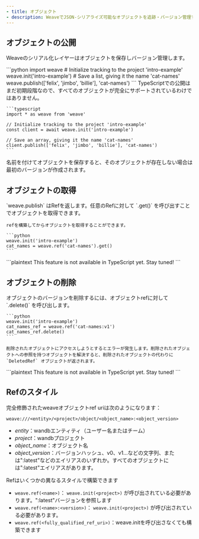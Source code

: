 ```yaml
---
- title: オブジェクト
- description: WeaveでJSON-シリアライズ可能なオブジェクトを追跡・バージョン管理する
---
```


## オブジェクトの公開

Weaveのシリアル化レイヤーはオブジェクトを保存しバージョン管理します。

<Tabs>
  <Tab title="Python">
    ```python
    import weave
    # Initialize tracking to the project 'intro-example'
    weave.init('intro-example')
    # Save a list, giving it the name 'cat-names'
    weave.publish(['felix', 'jimbo', 'billie'], 'cat-names')
    ```
  </Tab>

  <Tab title="TypeScript">
    TypeScriptでの公開はまだ初期段階なので、すべてのオブジェクトが完全にサポートされているわけではありません。

    ```typescript
    import * as weave from 'weave'

    // Initialize tracking to the project 'intro-example'
    const client = await weave.init('intro-example')

    // Save an array, giving it the name 'cat-names'
    client.publish(['felix', 'jimbo', 'billie'], 'cat-names')
    ```
  </Tab>
</Tabs>

名前を付けてオブジェクトを保存すると、そのオブジェクトが存在しない場合は最初のバージョンが作成されます。

## オブジェクトの取得

<Tabs>
  <Tab title="Python">
    `weave.publish` はRefを返します。任意のRefに対して `.get()` を呼び出すことでオブジェクトを取得できます。

    refを構築してからオブジェクトを取得することができます。

    ```python
    weave.init('intro-example')
    cat_names = weave.ref('cat-names').get()
    ```
  </Tab>

  <Tab title="TypeScript">
    ```plaintext
    This feature is not available in TypeScript yet.  Stay tuned!
    ```
  </Tab>
</Tabs>

## オブジェクトの削除

<Tabs>
  <Tab title="Python">
    オブジェクトのバージョンを削除するには、オブジェクトrefに対して `.delete()` を呼び出します。

    ```python
    weave.init('intro-example')
    cat_names_ref = weave.ref('cat-names:v1')
    cat_names_ref.delete()
    ```

    削除されたオブジェクトにアクセスしようとするとエラーが発生します。削除されたオブジェクトへの参照を持つオブジェクトを解決すると、削除されたオブジェクトの代わりに `DeletedRef` オブジェクトが返されます。
  </Tab>

  <Tab title="TypeScript">
    ```plaintext
    This feature is not available in TypeScript yet.  Stay tuned!
    ```
  </Tab>
</Tabs>

## Refのスタイル

完全修飾されたweaveオブジェクトref uriは次のようになります：

```
weave:///<entity>/<project>/object/<object_name>:<object_version>
```

* *entity*：wandbエンティティ（ユーザー名またはチーム）
* *project*：wandbプロジェクト
* *object\_name*：オブジェクト名
* *object\_version*：バージョンハッシュ、v0、v1...などの文字列、または":latest"などのエイリアスのいずれか。すべてのオブジェクトには":latest"エイリアスがあります。

Refはいくつかの異なるスタイルで構築できます

* `weave.ref(<name>)`： `weave.init(<project>)` が呼び出されている必要があります。":latest"バージョンを参照します
* `weave.ref(<name>:<version>)`： `weave.init(<project>)` が呼び出されている必要があります。
* `weave.ref(<fully_qualified_ref_uri>)`：weave.initを呼び出さなくても構築できます
